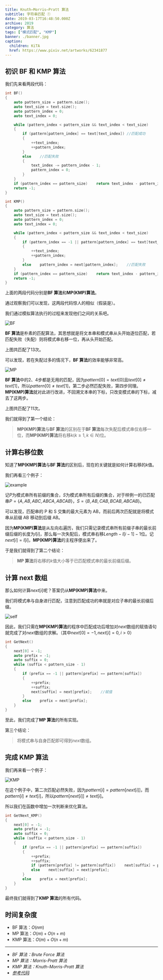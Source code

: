 ```yaml
---
title: Knuth–Morris–Pratt 算法
subtitle: 字符串匹配 ①
date: 2019-03-17T16:48:50.000Z
archive: 2019
category: 算法
tags: ["模式匹配", "KMP"]
banner: ./banner.jpg
caption:
  children: KiTA
  href: https://www.pixiv.net/artworks/62341877
---
```


## 初识 BF 和 KMP 算法

我们先来看两段代码：

```cpp
int BF()
{
    auto pattern_size = pattern.size();
    auto text_size = text.size();
    auto pattern_index = 0;
    auto text_index = 0;

    while (pattern_index < pattern_size && text_index < text_size)
    {
        if (pattern[pattern_index] == text[text_index])	//匹配成功
        {
            ++text_index;
            ++pattern_index;
        }
        else	//匹配失败
        {
            text_index -= pattern_index - 1;
            pattern_index = 0;
        }
    }
    if (pattern_index == pattern_size)    return text_index - pattern_index;
    return -1;
}
```

```cpp
int KMP()
{
    auto pattern_size = pattern.size();
    auto text_size = text.size();
    auto pattern_index = 0;
    auto text_index = 0;

    while (pattern_index < pattern_size && text_index < text_size)
    {
        if (pattern_index == -1 || pattern[pattern_index] == text[text_index])	//匹配成功
        {
            ++text_index;
            ++pattern_index;
        }
        else    pattern_index = next[pattern_index];	//匹配失败
    }
    if (pattern_index == pattern_size)    return text_index - pattern_index;
    return -1;
}
```

上面的两段代码分别是**BF 算法**和**MP(KMP)算法**。

通过观察我们可以发现，这两段代码惊人的相似（假装是）。

我们通过模拟算法执行的过程来发现他们之间的关系吧。

![BF](./BF.jpg)

**BF 算法**是朴素的匹配算法，其思想就是将文本串和模式串从头开始逐位匹配，若匹配失败（失配）则将模式串右移一位，再从头开始匹配。

上图共匹配了$13$次。

可以发现，若在失配过多的情况下，**BF 算法**的效率能够非常高。

![MP](./MP.jpg)

**BF 算法**中的$2$、$4$步都是无用的匹配，因为$pattern[0] = text[0]$且$text[0]{\neq}text[1]$，所以$pattern[0]{\neq}text[1]$，第二步必然匹配失败，第四步同理。**MP(KMP)算法**就对此进行改进，不回溯文本串的下标，只改变模式串的下标，减去了这两步。

上图共匹配了$11$次。

我们就得到了第一个结论：

> **MP(KMP)算法**与**BF 算法**的区别在于**BF 算法**每次失配后模式串仅右移一位，而**MP(KMP)算法**将右移$k(k{\geq}1, k{\in}N)$位。

## 计算右移位数

知道了**MP(KMP)算法**与**BF 算法**的区别后，现在的关键就是如何计算右移的$k$值。

我们再看三个例子：

![example](./example.jpg)

记$P$为模式串所有前缀的集合，$S$为模式串所有后缀的集合，对于样例一的已匹配串$P=\{A,AB,ABC,ABCA,ABCAB\}$，$S=\{B,AB,CAB,BCAB,ABCAB\}$。

可以发现，匹配串的 P 和 S 交集的最大元素为 AB​，而前后两次匹配就是将模式串从前缀 AB​ 移动到后缀 AB​。

因为**MP(KMP)算法**是从左向右遍历，我们只需记录模式串所有前缀子串的最长前缀后缀的长度为$l[i]$，那么每一次失配后，模式串右移$Length-l[i-1]-1$位。记$next[i]=l[i]$，**MP(KMP)算法**的主程序便出来了。

于是我们就得到了第二个结论：

> **MP 算法**将右移的$k$值大小等于已匹配模式串的最长前缀后缀。

## 计算 next 数组

那么如何计算$next[i]$呢？答案仍从**MP(KMP)算法**中来。

我们将模式串与自身进行匹配，注意到匹配成功的串就是对应子串的最长前缀后缀。

![self](./self.jpg)

因此，我们只需在**MP(KMP)算法**的程序中匹配成功后增加对$next$数组的赋值语句就完成了对$next$数组的求解。（其中$next[0]=-1, next[i]=0, i > 0$）

```cpp
int GetNext()
{
    next[0] = -1;
    auto prefix = -1;
    auto suffix = 0;
    while (suffix < pattern_size - 1)
    {
        if (prefix == -1 || pattern[prefix] == pattern[suffix])
        {
            ++prefix;
            ++suffix;
            next[suffix] = next[prefix];	//赋值
        }
        else    prefix = next[prefix];
	}
}
```

至此，我们完成了**MP 算法**的所有实现。

第三个结论：

> 将模式串与自身匹配即可得到$next$数组。

## 完成 KMP 算法

我们再来看一个例子：

![KMP](./KMP.jpg)

在这个例子中，第二次匹配必然失败，因为$pattern[i]=pattern[next[i]]$，而$pattern[i]{\neq}text[i]$，所以$pattern[next[i]]{\neq}text[i]$。

所以我们在函数中增加一次判断来优化算法。

```cpp
int GetNext_KMP()
{
    next[0] = -1;
    auto prefix = -1;
    auto suffix = 0;
    while (suffix < pattern_size - 1)
    {
        if (prefix == -1 || pattern[prefix] == pattern[suffix])
        {
            ++prefix;
            ++suffix;
            if (pattern[prefix] != pattern[suffix])    next[suffix] = prefix;
            else    next[suffix] = next[prefix];
        }
        else    prefix = next[prefix];
	}
}
```

最终我们就得到了**KMP 算法**的所有代码。

## 时间复杂度

- BF 算法：$O(nm)$
- MP 算法：$O(m)+O(n+m)$
- KMP 算法：$O(m)+O(n+m)$

---

- _BF 算法：Brute Force 算法_
- _MP 算法：Morris-Pratt 算法_
- _KMP 算法：Knuth-Morris-Pratt 算法_
- _[参考代码](https://github.com/YXL76/my-cpp-library/blob/master/my-cpp-library/include/Algorithm/StringAlgorithm.h)_
